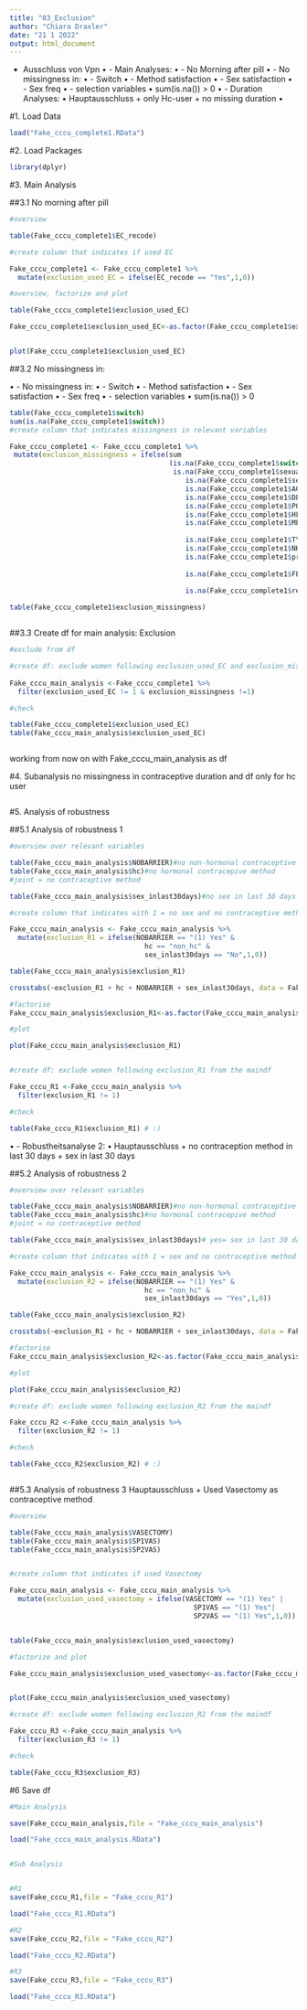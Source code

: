 ```yaml
---
title: "03_Exclusion"
author: "Chiara Draxler"
date: "21 1 2022"
output: html_document
---
```


- Ausschluss von Vpn
•	-  Main Analyses:
•	- No Morning after pill
•	- No missingness in:
•	- Switch
•	- Method satisfaction
•	- Sex satisfaction
•	- Sex freq
•	- selection variables
•	sum(is.na()) > 0
•	- Duration Analyses: 
•	Hauptausschluss + only Hc-user + no missing duration
•

#1. Load Data
```r

load("Fake_cccu_complete1.RData")
```

#2. Load Packages

```r
library(dplyr)
```

#3. Main Analysis 

##3.1 No morning after pill

```r
#overview

table(Fake_cccu_complete1$EC_recode)

#create column that indicates if used EC

Fake_cccu_complete1 <- Fake_cccu_complete1 %>%
  mutate(exclusion_used_EC = ifelse(EC_recode == "Yes",1,0))

#overview, factorize and plot

table(Fake_cccu_complete1$exclusion_used_EC)

Fake_cccu_complete1$exclusion_used_EC<-as.factor(Fake_cccu_complete1$exclusion_used_EC)


plot(Fake_cccu_complete1$exclusion_used_EC)

```

##3.2 No missingness
in:

•	- No missingness in:
•	- Switch
•	- Method satisfaction
•	- Sex satisfaction
•	- Sex freq
•	- selection variables
•	sum(is.na()) > 0

```r
table(Fake_cccu_complete1$switch)
sum(is.na(Fake_cccu_complete1$switch))
#create column that indicates missingness in relevant variables

Fake_cccu_complete1 <- Fake_cccu_complete1 %>%
 mutate(exclusion_missingness = ifelse(sum
                                       (is.na(Fake_cccu_complete1$switch)+
                                        is.na(Fake_cccu_complete1$sexual_satisfaction)+
                                           is.na(Fake_cccu_complete1$sex_freq)+
                                           is.na(Fake_cccu_complete1$AGE)+
                                           is.na(Fake_cccu_complete1$DEGREE_recode)+
                                           is.na(Fake_cccu_complete1$POVRATE)+
                                           is.na(Fake_cccu_complete1$HLTHPROB_recode)+
                                           is.na(Fake_cccu_complete1$MEDPROB_recode)+
                                                                                      is.na(Fake_cccu_complete1$GAPINS_recode)+
                                           is.na(Fake_cccu_complete1$TYPEINS_recode)+
                                           is.na(Fake_cccu_complete1$NKIDS_t1)+
                                           is.na(Fake_cccu_complete1$pregnant_between_waves)+
                                                                                      is.na(Fake_cccu_complete1$had_baby_between_waves)+
                                           is.na(Fake_cccu_complete1$FEELPG_recode)+
                                                                                      is.na(Fake_cccu_complete1$Avoid_recode)+
                                           is.na(Fake_cccu_complete1$rel_dur_factor))>0, 1, 0)) 

table(Fake_cccu_complete1$exclusion_missingness)



```

##3.3 Create df for main analysis: Exclusion

```r
#exclude from df

#create df: exclude women following exclusion_used_EC and exclusion_missingness from the maindf 
 
Fake_cccu_main_analysis <-Fake_cccu_complete1 %>%
  filter(exclusion_used_EC != 1 & exclusion_missingness !=1) 

#check

table(Fake_cccu_complete1$exclusion_used_EC)
table(Fake_cccu_main_analysis$exclusion_used_EC)



```


working from now on with Fake_cccu_main_analysis as df

#4. Subanalysis
 no missingness in contraceptive duration and df only for hc user
 
```r

```
 
 
#5. Analysis of robustness

##5.1 Analysis of robustness 1
```r
#overview over relevant variables

table(Fake_cccu_main_analysis$NOBARRIER)#no non-hormonal contraceptive method in last 30days
table(Fake_cccu_main_analysis$hc)#no hormonal contracepive method 
#joint = no contraceptive method 

table(Fake_cccu_main_analysis$sex_inlast30days)#no sex in last 30 days

#create column that indicates with 1 = no sex and no contraceptive method used in last 30 days

Fake_cccu_main_analysis <- Fake_cccu_main_analysis %>%
  mutate(exclusion_R1 = ifelse(NOBARRIER == "(1) Yes" & 
                                 hc == "non_hc" &
                                 sex_inlast30days == "No",1,0))

table(Fake_cccu_main_analysis$exclusion_R1)

crosstabs(~exclusion_R1 + hc + NOBARRIER + sex_inlast30days, data = Fake_cccu_main_analysis) #seems to have worked :) :) (see NOBARRIER = (1) Yes, sex_inlast30days = No)

#factorise
Fake_cccu_main_analysis$exclusion_R1<-as.factor(Fake_cccu_main_analysis$exclusion_R1)

#plot

plot(Fake_cccu_main_analysis$exclusion_R1)


#create df: exclude women following exclusion_R1 from the maindf 

Fake_cccu_R1 <-Fake_cccu_main_analysis %>%
  filter(exclusion_R1 != 1) 

#check

table(Fake_cccu_R1$exclusion_R1) # :)


```


•	- Robustheitsanalyse 2:
•	Hauptausschluss + no contraception method in last 30 days + sex in last 30 days


##5.2 Analysis of robustness 2

```r
#overview over relevant variables

table(Fake_cccu_main_analysis$NOBARRIER)#no non-hormonal contraceptive method in last 30days
table(Fake_cccu_main_analysis$hc)#no hormonal contracepive method 
#joint = no contraceptive method 

table(Fake_cccu_main_analysis$sex_inlast30days)# yes= sex in last 30 days

#create column that indicates with 1 = sex and no contraceptive method used in last 30 days

Fake_cccu_main_analysis <- Fake_cccu_main_analysis %>%
  mutate(exclusion_R2 = ifelse(NOBARRIER == "(1) Yes" & 
                                 hc == "non_hc" &
                                 sex_inlast30days == "Yes",1,0))

table(Fake_cccu_main_analysis$exclusion_R2)

crosstabs(~exclusion_R1 + hc + NOBARRIER + sex_inlast30days, data = Fake_cccu_main_analysis) #seems to have worked :) :) (see NOBARRIER = (1) Yes, sex_inlast30days = Yes)

#factorise
Fake_cccu_main_analysis$exclusion_R2<-as.factor(Fake_cccu_main_analysis$exclusion_R2)

#plot

plot(Fake_cccu_main_analysis$exclusion_R2)

#create df: exclude women following exclusion_R2 from the maindf 

Fake_cccu_R2 <-Fake_cccu_main_analysis %>%
  filter(exclusion_R2 != 1) 

#check

table(Fake_cccu_R2$exclusion_R2) # :)



```





##5.3 Analysis of robustness 3
 Hauptausschluss + Used Vasectomy as contraceptive method
```r
#overview

table(Fake_cccu_main_analysis$VASECTOMY)
table(Fake_cccu_main_analysis$SP1VAS)
table(Fake_cccu_main_analysis$SP2VAS)


#create column that indicates if used Vasectomy

Fake_cccu_main_analysis <- Fake_cccu_main_analysis %>%
  mutate(exclusion_used_vasectomy = ifelse(VASECTOMY == "(1) Yes" |
                                             SP1VAS == "(1) Yes"|
                                             SP2VAS == "(1) Yes",1,0))


table(Fake_cccu_main_analysis$exclusion_used_vasectomy)

#factorize and plot

Fake_cccu_main_analysis$exclusion_used_vasectomy<-as.factor(Fake_cccu_main_analysis$exclusion_used_vasectomy)


plot(Fake_cccu_main_analysis$exclusion_used_vasectomy)

#create df: exclude women following exclusion_R2 from the maindf 

Fake_cccu_R3 <-Fake_cccu_main_analysis %>%
  filter(exclusion_R3 != 1) 

#check

table(Fake_cccu_R3$exclusion_R3)


```

#6 Save df

```r

#Main Analysis 

save(Fake_cccu_main_analysis,file = "Fake_cccu_main_analysis")

load("Fake_cccu_main_analysis.RData")


#Sub Analysis


#R1
save(Fake_cccu_R1,file = "Fake_cccu_R1")

load("Fake_cccu_R1.RData")

#R2
save(Fake_cccu_R2,file = "Fake_cccu_R2")

load("Fake_cccu_R2.RData")

#R3
save(Fake_cccu_R3,file = "Fake_cccu_R3")

load("Fake_cccu_R3.RData")
```

